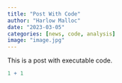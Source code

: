 ```yaml
---
title: "Post With Code"
author: "Harlow Malloc"
date: "2023-03-05"
categories: [news, code, analysis]
image: "image.jpg"
---
```


This is a post with executable code.

```r
1 + 1
```

